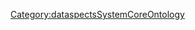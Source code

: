 {{PropertyPage
|SMWHasType=Page
}}
{{PropertyConstitutes
|PropertyConstitutesThisFacet=C0151289873
}}
[[Category:dataspectsSystemCoreOntology]]
